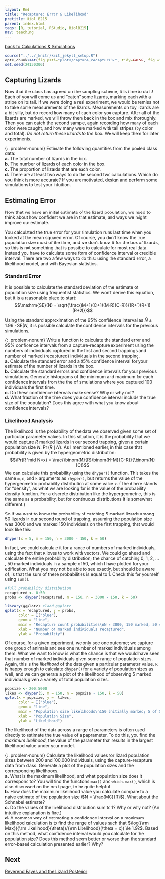 ```yaml
---
layout: Rmd
title: "Recapture: Error & Likelihood"
pretitle: Biol B215
parent: index.html
tags: [R, tutorial, RStudio, BiolB215]
nav: teaching
---
```


[back to Calculations & Simulations](capture_recapture2.html)

```r
source("../../_knitr/knit_jekyll_setup.R")
opts_chunk$set(fig.path="plots/capture_recapture3-", tidy=FALSE, fig.width=6.5, fig.height=5, cache=TRUE, cache.extra=rand_seed)
set.seed(20130306)
```

## Capturing Lizards
Now that the class has agreed on the sampling scheme, it is time to do it! Each of you will come up and "catch" some lizards, marking each with a stripe on its tail. If we were doing a real experiment, we would be remiss not to take some measurements of the lizards. Measurements on toy lizards are a bit silly, but do record how many of each color you capture. After all of the lizards are marked, we will throw them back in the box and mix thoroughly. Then you can catch the second sample, again recording how many of each color were caught, and how many were marked with tail stripes (by color and total). *Do not return these lizards to the box.* We will keep them for later experiments.

{: .problem-nonum}
Estimate the following quantities from the pooled class data:  
**a.** The total number of lizards in the box.  
**b.** The number of lizards of each color in the box.  
**c.** The proportion of lizards that are each color.   
**d.** There are at least two ways to do the second two calculations. Which do you think is more accurate? If you are motivated, design and perform some simulations to test your intuition.

 

## Estimating Error
Now that we have an initial estimate of the lizard population, we need to think about how confident we are in that estimate, and ways we might improve our estimate.

You calculated the true error for your simulation runs last time when you looked at the mean squared error. Of course, you don't know the true population size most of the time, and we don't know it for the box of lizards, so this is not something that is possible to calculate for most real data. Instead you have to calculate some form of confidence interval or credible interval. There are two a few ways to do this: using the standard error, a likelihood model, and with Bayesian statistics.

### Standard Error
It is possible to calculate the standard deviation of the estimate of population size using frequentist statistics. We won't derive this equation, but it is a reasonable place to start:
$$\mathrm{SE}(N) = \sqrt{\frac{(M+1)(C+1)(M-R)(C-R)}{(R+1)(R+1)(R+2)}}$$

Using the standard approximation of the 95% confidence interval as $\hat{N} \pm 1.96 \cdot \mathrm{SE}(N)$ it is possible calculate the confidence intervals for the previous simulations.

{: .problem-nonum}
Write a function to calculate the standard error and 95% confidence intervals from a capture-recapture experiment using the numbers of individuals captured in the first and second trappings and number of marked (recaptured) individuals in the second trapping.  
**a.**  Calculate the standard error and a 95% confidence interval for your estimate of the number of lizards in the box.  
**b.**  Calculate the standard errors and confidence intervals for your previous simulations. Generate histograms of the minimum and maximum for each confidence intervals from the the of simulations where you captured 100 individuals the first time.  
**c.**  Do these confidence intervals make sense? Why or why not?  
**d.**  What fraction of the time does your confidence interval include the true size of the population? Does this agree with what you know about confidence intervals?  


### Likelihood Analysis

The likelihood is the probability of the data we observed given some set of particular parameter values. In this situation, it is the probability that we would capture $R$ marked lizards in our second trapping, given a certain population size $N$: $\Pr(R\mid N)$. As I mentioned earlier, in this case that probability is given by the hypergeometric distribution:
$$\Pr(R \mid N=x) = \frac{\binom{M}{R}\binom{N-M}{C-R}}{\binom{N}{C}}$$
We can calculate this probability using the `dhyper()` function. This takes the same `m`, `n`, and `k` arguments as `rhyper()`, but returns the value of the hypergeometric probability distribution at some value `x`. (The `d` here stands for "density", as what we are looking for is the value of the probability density function. For a discrete distribution like the hypergeometric, this is the same as a probability, but for continuous distributions it is somewhat different.)

So if we want to know the probability of catching 5 marked lizards among 50 lizards  in our second round of trapping, assuming the population size was 3000 and we marked 150 individuals on the first trapping, that would look like this:
```r
dhyper(x = 5, m = 150, n = 3000 - 150, k = 50)
```

In fact, we could calculate it for a range of numbers of marked individuals, using the fact that `R` loves to work with vectors. We could go ahead and calculate the entire probability  distribution; the chance of catching 0, 1, 2, ... , 50 marked individuals in a sample of 50, which I have plotted for your edification. What you may not be able to see exactly, but should be aware of, is that the sum of these probabilities is equal to 1. Check this for yourself using `sum()`.

```r
#full probability distribution
recaptured <- 0:50
probs <- dhyper(recaptured, m = 150, n = 3000 - 150, k = 50)

library(ggplot2) #load ggplot2
qplot(x = recaptured, y = probs,
      color = I("blue"), 
      geom = "line",
      main = "Recapture count probabilities\nN = 3000, 150 marked, 50 captured",
      xlab = "Number of marked individuals recaptured", 
      ylab = "Probability")
```

Of course, for a given experiment, we only see one outcome; we capture one group of animals and see one number of marked individuals among them. What we want to know is what the chance is that we would have seen that number of marked individuals given some range of population sizes. Again, this is the *likelihood* of the data given a particular parameter value. `R` is happy enough to calculate `dhyper()` for a variety of population sizes as well, and we can generate a plot of the likelihood of observing 5 marked individuals given a variety of total population sizes. 

```r
popsize <- 200:5000
likes <- dhyper(5, m = 150, n = popsize - 150, k = 50)
qplot(x = popsize, y =  likes,
      color = I("blue"), 
      geom = "line",
      main = "Population size likelihoods\n150 initially marked; 5 of 50 recaught",
      xlab = "Population Size", 
      ylab = "Likelihood")
```


The likelihood of the data across a range of parameters is often used directly to estimate the true value of a paprameter. To do this, you find the *maximum likelihood*, the value of the parameter that results in the largest likelihood value under your model.  

{: .problem-nonum}
Calculate the likelihood values for lizard population sizes between 200 and 100,000 individuals, using the capture-recapture data from class. Generate a plot of the population sizes and the corresponding likelihoods.  
**a.**  What is the maximum likelihood, and what population size does it correspond to? You will find the functions `max()` and  `which.max()`, which is also discussed on the next page, to be quite helpful.  
**b.**  How does the maximum likelihood value you calculate compare to a naive estimate of the population size ($N = \frac{MC}{R}$). What about the Schnabel estimate?  
**c.**  Do the values of the likelihood distribution sum to 1? Why or why not? (An intuitive explanation is fine.)  
**d.**  A common way of estimating a confidence interval on a maximum likelihood calculation is to find the range of values such that  $\log({\rm Max}({\rm Likelihood}(\theta))/{\rm Likelihood}(\theta = x)) \le 1.92$. Based on this method, what confidence interval would you calculate for the population size? Does this method seem better or worse than the standard error-based calculation presented earlier? Why?  

## Next
[Reverend Bayes and the Lizard Posterior](capture_recapture4.html)
